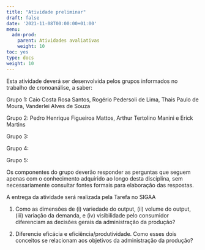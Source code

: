 ```yaml
---
title: "Atividade preliminar"
draft: false
date: '2021-11-08T00:00:00+01:00'
menu:
  adm-prod:
    parent: Atividades avaliativas
    weight: 10
toc: yes
type: docs
weight: 10
---
```


Esta atividade deverá ser desenvolvida pelos grupos informados no trabalho de cronoanálise, a saber: 

Grupo 1: Caio Costa Rosa Santos, Rogério Pedersoli de Lima, Thais Paulo de Moura, Vanderlei Alves de Souza

Grupo 2: Pedro Henrique Figueiroa Mattos, Arthur Tertolino Manini e Erick Martins

Grupo 3: 

Grupo 4: 

Grupo 5: 

Os componentes do grupo deverão responder as perguntas que seguem apenas com o conhecimento adquirido ao longo desta disciplina, sem necessariamente consultar fontes formais para elaboração das respostas.

A entrega da atividade será realizada pela Tarefa no SIGAA 

1. Como as dimensões de (i) variedade do output, (ii) volume do output, (iii) variação da demanda, e (iv) visibilidade pelo consumidor diferenciam as decisões gerais da administração da produção?

2. Diferencie eficácia e eficiência/produtividade. Como esses dois conceitos se relacionam aos objetivos da administração da produção? 
